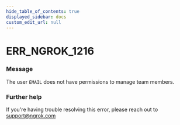 ```yaml
---
hide_table_of_contents: true
displayed_sidebar: docs
custom_edit_url: null
---
```



# ERR_NGROK_1216

### Message

The user `EMAIL` does not have permissions to manage team members.

### Further help

If you're having trouble resolving this error, please reach out to [support@ngrok.com](mailto:support@ngrok.com?subject=Help%20with%20ERR_NGROK_1216)

<ErrorDetails error="err_ngrok_1216" />
